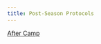 ```yaml
---
title: Post-Season Protocols
---
```


[After Camp](https://docs.google.com/document/d/1Ef67tl8LnGazMe1e5I62-HopO1OOg3S1iJ3-iVLdrqs/edit?usp=sharing)